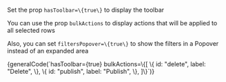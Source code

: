 
<Section
    border={true}
    style={{ paddingRight: 0, paddingLeft: 0 }}
>
    <p>Set the prop <Code small={true}>hasToolbar=\{true\}</Code> to display the toolbar </p>
    <p>You can use the prop <Code small={true}>bulkActions</Code> to display actions that will be applied to all selected rows </p>
    <p>Also, you can set <Code small={true}>filtersPopover=\{true\}</Code> to show the filters in a Popover instead of an expanded area</p>
    <Preview wrapper={true}>
    	<TableExample bulkActions={[
		{
			id: "delete",
			label: "Delete",
		},
		{
			id: "publish",
			label: "Publish",
		},
	]} hasToolbar={true}/>
    </Preview>
    <Snippet language="js">{generalCode(`hasToolbar={true} bulkActions=\{[
        \{
            id: "delete",
            label: "Delete",
        \},
        \{
            id: "publish",
            label: "Publish",
        \},
    ]\}`)}</Snippet>

</Section>
